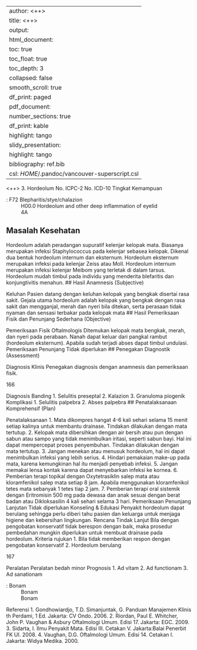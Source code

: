 
---
author: <++>
title: <++>
output:
  html_document:
    toc: true
    toc_float: true
    toc_depth: 3
    collapsed: false
    smooth_scroll: true
    df_print: paged
  pdf_document:
    number_sections: true
    df_print: kable
    highlight: tango
  slidy_presentation:
    highlight: tango
bibliography: ref.bib
csl: $HOME$/.pandoc/vancouver-superscript.csl
---

<++>
3. Hordeolum
No. ICPC-2
No. ICD-10
Tingkat Kemampuan

: F72 Blepharitis/stye/chalazion
: H00.0 Hordeolum and other deep inflammation of
eyelid
: 4A

## Masalah Kesehatan

Hordeolum adalah peradangan supuratif kelenjar kelopak mata. Biasanya
merupakan infeksi Staphylococcus pada kelenjar sebasea kelopak. Dikenal
dua bentuk hordeolum internum dan eksternum. Hordeolum eksternum
merupakan infeksi pada kelenjar Zeiss atau Moll. Hordeolum internum
merupakan infeksi kelenjar Meibom yang terletak di dalam tarsus. Hordeolum
mudah timbul pada individu yang menderita blefaritis dan konjungtivitis
menahun.
## Hasil Anamnesis (Subjective)

Keluhan
Pasien datang dengan keluhan kelopak yang bengkak disertai rasa sakit.
Gejala utama hordeolum adalah kelopak yang bengkak dengan rasa sakit dan
mengganjal, merah dan nyeri bila ditekan, serta perasaan tidak nyaman dan
sensasi terbakar pada kelopak mata
## Hasil Pemeriksaan Fisik dan Penunjang Sederhana (Objective)

Pemeriksaan Fisik Oftalmologis
Ditemukan kelopak mata bengkak, merah, dan nyeri pada perabaan. Nanah
dapat keluar dari pangkal rambut (hordeolum eksternum). Apabila sudah
terjadi abses dapat timbul undulasi.
Pemeriksaan Penunjang
Tidak diperlukan
## Penegakan Diagnostik (Assessment)

Diagnosis Klinis
Penegakan diagnosis dengan anamnesis dan pemeriksaan fisik.

166

Diagnosis Banding
1. Selulitis preseptal
2. Kalazion
3. Granuloma piogenik
Komplikasi
1. Selulitis palpebra
2. Abses palpebra
## Penatalaksanaan Komprehensif (Plan)

Penatalaksanaan
1. Mata dikompres hangat 4-6 kali sehari selama 15 menit setiap kalinya
untuk membantu drainase. Tindakan dilakukan dengan mata tertutup.
2. Kelopak mata dibersihkan dengan air bersih atau pun dengan sabun atau
sampo yang tidak menimbulkan iritasi, seperti sabun bayi. Hal ini dapat
mempercepat proses penyembuhan. Tindakan dilakukan dengan mata
tertutup.
3. Jangan menekan atau menusuk hordeolum, hal ini dapat menimbulkan
infeksi yang lebih serius.
4. Hindari pemakaian make-up pada mata, karena kemungkinan hal itu
menjadi penyebab infeksi.
5. Jangan memakai lensa kontak karena dapat menyebarkan infeksi ke
kornea.
6. Pemberian terapi topikal dengan Oxytetrasiklin salep mata atau
kloramfenikol salep mata setiap 8 jam. Apabila menggunakan
kloramfenikol tetes mata sebanyak 1 tetes tiap 2 jam.
7. Pemberian terapi oral sistemik dengan Eritromisin 500 mg pada dewasa
dan anak sesuai dengan berat badan atau Dikloksasilin 4 kali sehari
selama 3 hari.
Pemeriksaan Penunjang Lanjutan
Tidak diperlukan
Konseling & Edukasi
Penyakit hordeolum dapat berulang sehingga perlu diberi tahu pasien dan
keluarga untuk menjaga higiene dan kebersihan lingkungan.
Rencana Tindak Lanjut
Bila dengan pengobatan konservatif tidak berespon dengan baik, maka
prosedur pembedahan mungkin diperlukan untuk membuat drainase pada
hordeolum.
Kriteria rujukan
1. Bila tidak memberikan respon dengan pengobatan konservatif
2. Hordeolum berulang

167

Peralatan
Peralatan bedah minor
Prognosis
1. Ad vitam
2. Ad functionam
3. Ad sanationam

: Bonam
: Bonam
: Bonam

Referensi
1. Gondhowiardjo, T.D. Simanjuntak, G. Panduan Manajemen Klinis
th
Perdami, 1 Ed. Jakarta: CV Ondo. 2006.
2. Riordan, Paul E. Whitcher, John P. Vaughan & Asbury Oftalmologi Umum.
Edisi 17. Jakarta: EGC. 2009.
3. Sidarta, I. Ilmu Penyakit Mata. Edisi III. Cetakan V. Jakarta:Balai Penerbit
FK UI. 2008.
4. Vaughan, D.G. Oftalmologi Umum. Edisi 14. Cetakan I. Jakarta: Widya
Medika. 2000.
